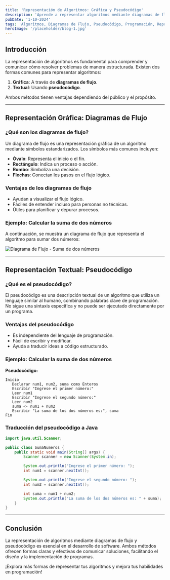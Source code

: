 ---
title: 'Representación de Algoritmos: Gráfica y Pseudocódigo'
description: 'Aprende a representar algoritmos mediante diagramas de flujo y pseudocódigo con ejemplos claros y desglosados.'
pubDate: '1-10-2024'
tags: 'Algoritmos, Diagramas de Flujo, Pseudocódigo, Programación, Representación Gráfica'
heroImage: '/placeholder/blog-1.jpg'
---

## Introducción

La representación de algoritmos es fundamental para comprender y comunicar cómo resolver problemas de manera estructurada. Existen dos formas comunes para representar algoritmos:

1. **Gráfica**: A través de **diagramas de flujo**.
2. **Textual**: Usando **pseudocódigo**.

Ambos métodos tienen ventajas dependiendo del público y el propósito.

---

## Representación Gráfica: Diagramas de Flujo

### ¿Qué son los diagramas de flujo?

Un diagrama de flujo es una representación gráfica de un algoritmo mediante símbolos estandarizados. Los símbolos más comunes incluyen:

- **Óvalo**: Representa el inicio o el fin.
- **Rectángulo**: Indica un proceso o acción.
- **Rombo**: Simboliza una decisión.
- **Flechas**: Conectan los pasos en el flujo lógico.

### Ventajas de los diagramas de flujo

- Ayudan a visualizar el flujo lógico.
- Fáciles de entender incluso para personas no técnicas.
- Útiles para planificar y depurar procesos.

### Ejemplo: Calcular la suma de dos números

A continuación, se muestra un diagrama de flujo que representa el algoritmo para sumar dos números:

![Diagrama de Flujo - Suma de dos números](/public/1_2_Diagrama.png)

---

## Representación Textual: Pseudocódigo

### ¿Qué es el pseudocódigo?

El pseudocódigo es una descripción textual de un algoritmo que utiliza un lenguaje similar al humano, combinando palabras clave de programación. No sigue una sintaxis específica y no puede ser ejecutado directamente por un programa.

### Ventajas del pseudocódigo

- Es independiente del lenguaje de programación.
- Fácil de escribir y modificar.
- Ayuda a traducir ideas a código estructurado.

### Ejemplo: Calcular la suma de dos números

**Pseudocódigo:**

```plaintext
Inicio
   Declarar num1, num2, suma como Enteros
   Escribir "Ingrese el primer número:"
   Leer num1
   Escribir "Ingrese el segundo número:"
   Leer num2
   suma <- num1 + num2
   Escribir "La suma de los dos números es:", suma
Fin
```

### Traducción del pseudocódigo a Java

```java
import java.util.Scanner;

public class SumaNumeros {
    public static void main(String[] args) {
        Scanner scanner = new Scanner(System.in);

        System.out.println("Ingrese el primer número: ");
        int num1 = scanner.nextInt();

        System.out.println("Ingrese el segundo número: ");
        int num2 = scanner.nextInt();

        int suma = num1 + num2;
        System.out.println("La suma de los dos números es: " + suma);
    }
}
```

---

## Conclusión

La representación de algoritmos mediante diagramas de flujo y pseudocódigo es esencial en el desarrollo de software. Ambos métodos ofrecen formas claras y efectivas de comunicar soluciones, facilitando el diseño y la implementación de programas.

¡Explora más formas de representar tus algoritmos y mejora tus habilidades en programación!